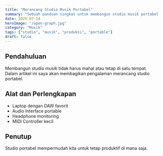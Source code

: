 ---
title: "Merancang Studio Musik Portabel"
summary: "Sebuah panduan singkat untuk membangun studio musik portabel yang efisien dan hemat biaya."
date: 2025-07-14
heroImage: "/open-graph.jpg"
category: "Musik"
tags: ["studio", "musik", "produksi", "portable"]
draft: false
---
## Pendahuluan

Membangun studio musik tidak harus mahal atau tetap di satu tempat. Dalam artikel ini saya akan membagikan pengalaman merancang studio portabel.

## Alat dan Perlengkapan

- Laptop dengan DAW favorit
- Audio Interface portable
- Headphone monitoring
- MIDI Controller kecil

## Penutup

Studio portabel mempermudah kita untuk tetap produktif di mana saja.

